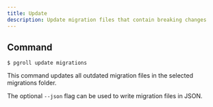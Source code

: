 ```yaml
---
title: Update
description: Update migration files that contain breaking changes
---
```


## Command

```
$ pgroll update migrations
```

This command updates all outdated migration files in the selected migrations folder.

The optional `--json` flag can be used to write migration files in JSON.
